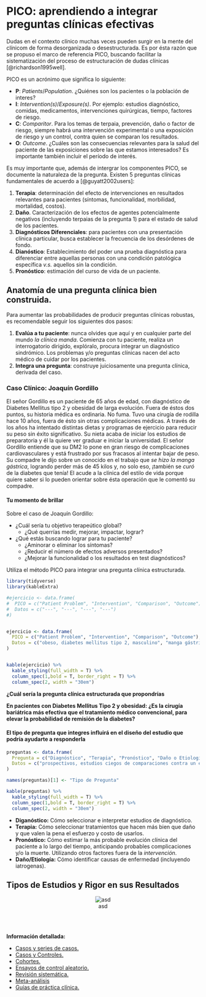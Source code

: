 # PICO: aprendiendo a integrar preguntas clínicas efectivas {#pico}

Dudas en el contexto clínico muchas veces pueden surgir en la mente del clínicom de forma desorganizada o desestructurada. Es por ésta razón que se propuso el marco de referencia PICO, buscando facilitar la sistematización del proceso de estructuración de dudas clínicas [@richardson1995well].

PICO es un acrónimo que significa lo siguiente:

   - **P**: *Patients*/*Population*. ¿Quiénes son los pacientes o la población de interes?
   - **I**: *Intervention(s)*/*Exposure(s)*. Por ejemplo: estudios diagnóstico, comidas, medicamentos, intervenciones quirúrgicas, tiempo, factores de riesgo.
   - **C**: *Comparitor*. Para los temas de terpaia, prevención, daño o factor de riesgo, siempre habrá una intervención experimental o una exposición de riesgo y un control, contra quien se comparan los resultados.
   - **O**: *Outcome*. ¿Cuáles son las consecuencias relevantes para la salud del paciente de las exposiciones sobre las que estamos interesados? Es importante también incluir el período de interés.

Es muy importante que, además de intergrar los componentes PICO, se documente la naturaleza de la pregunta. Existen 5 preguntas clínicas fundamentales de acuerdo a [@guyatt2002users]:

  1. **Terapia**: determinación del efecto de intervenciones en resultados relevantes para pacientes (síntomas, funcionalidad, morbilidad, mortalidad, costos).
  1. **Daño**. Caracterización de los efectos de agentes potencialmente negativos (incluyendo terpaias de la pregunta 1) para el estado de salud de los pacientes.
  1. **Diagnósticos Diferenciales**: para pacientes con una presentación clínica particular, busca establecer la frecuencia de los desórdenes de fondo.
  1. **Dianóstico**: Establecimiento del poder una prueba diagnóstica para diferenciar entre aquellas personas con una condición patológica específica *v.s.* aquellos sin la condición.
  1. **Pronóstico**: estimación del curso de vida de un paciente.

## Anatomía de una pregunta clínica bien construida.

Para aumentar las probabilidades de producir preguntas clínicas robustas, es recomendable seguir los siguientes dos pasos:

  1. **Evalúa a tu paciente**: nunca olvides que aquí y en cualquier parte del mundo *la clínica manda*. Comienza con tu paciente, realiza un interrogatorio dirigido, explóralo, procura integrar un diagnóstico sindrómico. Los problemas y/o preguntas clínicas nacen del acto médico de cuidar por los pacientes.
  1. **Integra una pregunta**: construye juiciosamente una pregunta clínica, derivada del caso.

### Caso Clínico: Joaquín Gordillo

El señor Gordillo es un paciente de 65 años de edad, con diagnóstico de Diabetes Mellitus tipo 2 y obesidad de larga evolución. Fuera de éstos dos puntos, su historia médica es ordinaria. No fuma. Tuvo una cirugía de rodilla hace 10 años, fuera de ésto sin otras complicaciones médicas. A través de los años ha intentado distintas dietas y programas de ejercicio para reducir su peso sin éxito significativo. Su nieta acaba de iniciar los estudios de preparatoria y él la quiere ver graduar e iniciar la universidad. El señor Gordillo entiende que su DM2 lo pone en gran riesgo de complicaciones cardiovasculares y está frustrado por sus fracasos al intentar bajar de peso. Su compadre le dijo sobre un conocido en el trabajo que *se hizo la manga gástrica*, logrando perder más de 45 kilos y, no solo eso, ¡también se *curó* de la diabetes que tenía! El acude a la clínica del estilo de vida porque quiere saber si lo pueden orientar sobre ésta operación que le comentó su compadre.

#### Tu momento de brillar

Sobre el caso de Joaquín Gordillo:

  - ¿Cuál sería tu objetivo terapeútico global?
    - ¿Qué querrías medir, mejorar, impactar, lograr?
  - ¿Qué estás buscando lograr para tu paciente?
    - ¿Aminorar o eliminar los síntomas?
    - ¿Reducir el número de efectos adversos presentados?
    - ¿Mejorar la funcionalidad o los resultados en test diagnósticos?

Utiliza el método PICO para integrar una pregunta clínica estructurada.

```r
library(tidyverse)
library(kableExtra)

#ejercicio <- data.frame(
#  PICO = c("Patient Problem", "Intervention", "Comparison", "Outcome"),
#  Datos = c("---", "---", "---", "---")
#)


ejercicio <- data.frame(
  PICO = c("Patient Problem", "Intervention", "Comparison", "Outcome"),
  Datos = c("obeso, diabetes mellitus tipo 2, masculino", "manga gástrica, bypass gástrico, cirugía bariátrica", "tratamiento médico convencional", "remisión de diabetes, pérdida de peso, mortalidad")
)


kable(ejercicio) %>%
  kable_styling(full_width = T) %>%
  column_spec(1,bold = T, border_right = T) %>%
  column_spec(2, width = "30em")
```

**¿Cuál sería la pregunta clínica estructurada que propondrías**


**En pacientes con Diabetes Mellitus Tipo 2 y obesidad: ¿Es la cirugía bariátrica más efectiva que el tratamiento médico convencional, para elevar la probabilidad de remisión de la diabetes?**


#### El tipo de pregunta que integres influirá en el diseño del estudio que podría ayudarte a responderla

```r
preguntas <- data.frame(
  Pregunta = c("Diagnóstico", "Terapia", "Pronóstico", "Daño o Etiología"),
  Datos = c("prospectivos, estudios ciegos de comparaciones contra un estándar de oro, transversales", "ensayo de control aleatorio > cohortes", "cohortes > casos y controles > series de casos", "cohorte, casos y controles, series de casos")
)

names(preguntas)[1] <- "Tipo de Pregunta"

kable(preguntas) %>%
  kable_styling(full_width = T) %>%
  column_spec(1,bold = T, border_right = T) %>%
  column_spec(2, width = "30em")

```


  - **Diganóstico:** Cómo seleccionar e interpretar estudios de diagnóstico.
  - **Terapia:** Cómo seleccionar tratamientos que hacen más bien que daño y que valen la pena el esfuerzo y costo de usarlos.
  - **Pronóstico:** Cómo estimar la más probable evolución clínica del paciente a lo largo del tiempo, anticipando probables complicaciones y/o la muerte. Utilizando otros factores fuera de la *intervención*.
  - **Daño/Etiología:** Cómo identificar causas de enfermedad (incluyendo iatrogenas).

## Tipos de Estudios y Rigor en sus Resultados

<center>
![asd](https://upload.wikimedia.org/wikipedia/commons/3/36/Research_design_and_evidence.svg)
</center>

 <br>
 <br>

**Información detallada:**

- [Casos y series de casos.](https://himmelfarb.gwu.edu/tutorials/studydesign101/casereports.cfm)
- [Casos y Controles.](https://himmelfarb.gwu.edu/tutorials/studydesign101/casecontrols.cfm)
- [Cohortes.](https://himmelfarb.gwu.edu/tutorials/studydesign101/cohorts.cfm)
- [Ensayos de control aleatorio.](https://himmelfarb.gwu.edu/tutorials/studydesign101/rcts.cfm)
- [Revisión sistemática.](https://himmelfarb.gwu.edu/tutorials/studydesign101/systematicreviews.cfm)
- [Meta-análisis](https://himmelfarb.gwu.edu/tutorials/studydesign101/metaanalyses.cfm)
- [Guías de práctica clínica.](https://himmelfarb.gwu.edu/tutorials/studydesign101/practiceguidelines.cfm)
